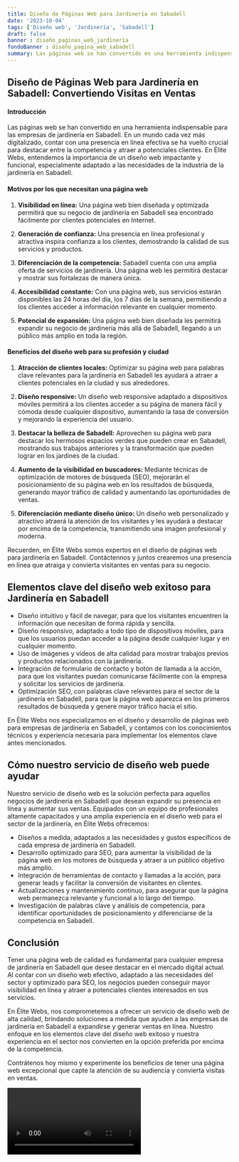 ```yaml
---
title: Diseño de Páginas Web para Jardinería en Sabadell
date: '2023-10-04'
tags: ['Diseño web', 'Jardinería', 'Sabadell']
draft: false
banner : diseño_paginas_web_jardinería
fondoBanner : diseño_pagina_web_sabadell
summary: Las páginas web se han convertido en una herramienta indispensable para las empresas de jardinería en Sabadell. En un mundo cada vez más digitalizado, contar con una presencia en línea efectiva se ha vuelto crucial para destacar entre la competencia y atraer a potenciales clientes. En Élite Webs, entendemos la importancia de un diseño web impactante y funcional, especialmente adaptado a las necesidades de la industria de la jardinería en Sabadell.
---
```


## Diseño de Páginas Web para Jardinería en Sabadell: Convertiendo Visitas en Ventas

#### Introducción

Las páginas web se han convertido en una herramienta indispensable para las empresas de jardinería en Sabadell. En un mundo cada vez más digitalizado, contar con una presencia en línea efectiva se ha vuelto crucial para destacar entre la competencia y atraer a potenciales clientes. En Élite Webs, entendemos la importancia de un diseño web impactante y funcional, especialmente adaptado a las necesidades de la industria de la jardinería en Sabadell.

#### Motivos por los que necesitan una página web

1. **Visibilidad en línea:** Una página web bien diseñada y optimizada permitirá que su negocio de jardinería en Sabadell sea encontrado fácilmente por clientes potenciales en Internet.

2. **Generación de confianza:** Una presencia en línea profesional y atractiva inspira confianza a los clientes, demostrando la calidad de sus servicios y productos.

3. **Diferenciación de la competencia:** Sabadell cuenta con una amplia oferta de servicios de jardinería. Una página web les permitirá destacar y mostrar sus fortalezas de manera única.

4. **Accesibilidad constante:** Con una página web, sus servicios estarán disponibles las 24 horas del día, los 7 días de la semana, permitiendo a los clientes acceder a información relevante en cualquier momento.

5. **Potencial de expansión:** Una página web bien diseñada les permitirá expandir su negocio de jardinería más allá de Sabadell, llegando a un público más amplio en toda la región.

#### Beneficios del diseño web para su profesión y ciudad

1. **Atracción de clientes locales:** Optimizar su página web para palabras clave relevantes para la jardinería en Sabadell les ayudará a atraer a clientes potenciales en la ciudad y sus alrededores.

2. **Diseño responsive:** Un diseño web responsive adaptado a dispositivos móviles permitirá a los clientes acceder a su página de manera fácil y cómoda desde cualquier dispositivo, aumentando la tasa de conversión y mejorando la experiencia del usuario.

3. **Destacar la belleza de Sabadell:** Aprovechen su página web para destacar los hermosos espacios verdes que pueden crear en Sabadell, mostrando sus trabajos anteriores y la transformación que pueden lograr en los jardines de la ciudad.

4. **Aumento de la visibilidad en buscadores:** Mediante técnicas de optimización de motores de búsqueda (SEO), mejorarán el posicionamiento de su página web en los resultados de búsqueda, generando mayor tráfico de calidad y aumentando las oportunidades de ventas.

5. **Diferenciación mediante diseño único:** Un diseño web personalizado y atractivo atraerá la atención de los visitantes y les ayudará a destacar por encima de la competencia, transmitiendo una imagen profesional y moderna.

Recuerden, en Élite Webs somos expertos en el diseño de páginas web para jardinería en Sabadell. Contáctennos y juntos crearemos una presencia en línea que atraiga y convierta visitantes en ventas para su negocio.

<GifSeo />

<Cta />

## Elementos clave del diseño web exitoso para Jardinería en Sabadell

- Diseño intuitivo y fácil de navegar, para que los visitantes encuentren la información que necesitan de forma rápida y sencilla.
- Diseño responsivo, adaptado a todo tipo de dispositivos móviles, para que los usuarios puedan acceder a la página desde cualquier lugar y en cualquier momento.
- Uso de imágenes y vídeos de alta calidad para mostrar trabajos previos y productos relacionados con la jardinería.
- Integración de formulario de contacto y botón de llamada a la acción, para que los visitantes puedan comunicarse fácilmente con la empresa y solicitar los servicios de jardinería.
- Optimización SEO, con palabras clave relevantes para el sector de la jardinería en Sabadell, para que la página web aparezca en los primeros resultados de búsqueda y genere mayor tráfico hacia el sitio.

En Élite Webs nos especializamos en el diseño y desarrollo de páginas web para empresas de jardinería en Sabadell, y contamos con los conocimientos técnicos y experiencia necesaria para implementar los elementos clave antes mencionados.

## Cómo nuestro servicio de diseño web puede ayudar

Nuestro servicio de diseño web es la solución perfecta para aquellos negocios de jardinería en Sabadell que desean expandir su presencia en línea y aumentar sus ventas. Equipados con un equipo de profesionales altamente capacitados y una amplia experiencia en el diseño web para el sector de la jardinería, en Élite Webs ofrecemos:

- Diseños a medida, adaptados a las necesidades y gustos específicos de cada empresa de jardinería en Sabadell.
- Desarrollo optimizado para SEO, para aumentar la visibilidad de la página web en los motores de búsqueda y atraer a un público objetivo más amplio.
- Integración de herramientas de contacto y llamadas a la acción, para generar leads y facilitar la conversión de visitantes en clientes.
- Actualizaciones y mantenimiento continuo, para asegurar que la página web permanezca relevante y funcional a lo largo del tiempo.
- Investigación de palabras clave y análisis de competencia, para identificar oportunidades de posicionamiento y diferenciarse de la competencia en Sabadell.

## Conclusión

Tener una página web de calidad es fundamental para cualquier empresa de jardinería en Sabadell que desee destacar en el mercado digital actual. Al contar con un diseño web efectivo, adaptado a las necesidades del sector y optimizado para SEO, los negocios pueden conseguir mayor visibilidad en línea y atraer a potenciales clientes interesados en sus servicios.

En Élite Webs, nos comprometemos a ofrecer un servicio de diseño web de alta calidad, brindando soluciones a medida que ayuden a las empresas de jardinería en Sabadell a expandirse y generar ventas en línea. Nuestro enfoque en los elementos clave del diseño web exitoso y nuestra experiencia en el sector nos convierten en la opción preferida por encima de la competencia.

Contrátenos hoy mismo y experimente los beneficios de tener una página web excepcional que capte la atención de su audiencia y convierta visitas en ventas.

<Video />

<CtaBot job='Jardinería' city='Sabadell'/>

<Gmaps query='Sabadell+españa+maps' />
